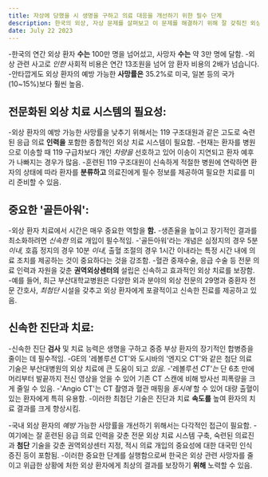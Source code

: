 ```yaml
---
title: 자상에 당했을 시 생명을 구하고 의료 대응을 개선하기 위한 필수 단계
description: 한국의 외상, 자상 문제를 살펴보고 이 문제를 해결하기 위해 잘 갖춰진 외상 치료 시스템을 구현하고 적시에 의료 대응을 해야 합니다.
date: July 22 2023
---
```

-한국의 연간 외상 환자 **수는** 100만 명을 넘어섰고, 사망자 **수는** 약 3만 명에 달함. 
-외상 관련 사고로 _인한_ 사회적 비용은 연간 13조원을 넘어 암 환자 비용의 2배가 넘습니다. 
-안타깝게도 외상 환자의 예방 가능한 **사망률은** 35.2%로 미국, 일본 등의 국가(10~15%)보다 훨씬 높음. 


## 전문화된 외상 치료 시스템의 필요성:
-외상 환자의 예방 가능한 사망률을 낮추기 위해서는 119 구조대원과 같은 고도로 숙련된 응급 의료 **인력을** 포함한 종합적인 외상 치료 시스템이 필요함. 
-현재는 환자를 병원으로 이송할 때 119 구급차보다 개인 _차량을_ 선호하고 있어 이송이 지연되고 환자 예후가 나빠지는 경우가 많음. 
-훈련된 119 구조대원이 신속하게 적절한 병원에 연락하면 환자의 상태에 따라 환자를 **분류하고** 의료진에게 필수 정보를 제공하여 필요한 치료를 미리 준비할 수 있음.

## 중요한 '골든아워':
-외상 환자 치료에서 시간은 매우 중요한 역할을 **함.** 
-생존율을 높이고 장기적인 결과를 최소화하려면 _신속한_ 의료 개입이 필수적임. 
-'골든아워'라는 개념은 심정지의 경우 5분 _이내,_ 호흡 정지의 경우 10분 _이내,_ 출혈 조절의 경우 1시간 이내라는 특정 시간 내에 의료 조치를 제공하는 것이 중요하다는 것을 강조함. 
-혈관 중재수술, 응급 수술 등 전문 의료 인력과 자원을 갖춘 **권역외상센터의** 설립은 신속하고 효과적인 외상 치료를 보장함. 
-예를 들어, 최근 부산대학교병원은 다양한 외과 분야의 외상 전문의 29명과 중환자 전문 간호사, _최첨단_ 시설을 갖추고 외상 환자에게 포괄적이고 신속한 진료를 제공하고 있음.

## 신속한 진단과 치료:
-신속한 진단 **검사** 및 치료 능력은 생명을 구하고 중증 부상 환자의 장기적인 합병증을 줄이는 데 필수적임. 
-GE의 '레볼루션 CT'와 도시바의 '엔지오 CT'와 같은 첨단 의료 기술은 부산대병원의 외상 치료에 큰 도움이 되고 _있음._ 
-'레볼루션 _CT'는_ 단 6초 만에 머리부터 발끝까지 전신 영상을 얻을 수 있어 기존 CT 스캔에 비해 방사선 피폭량을 크게 줄일 수 있음. 
-'Angio CT'는 CT 촬영과 혈관 매핑을 _동시에_ 할 수 있어 대량 출혈이 있는 환자에게 특히 유용함. 
-이러한 최첨단 기술은 진단과 치료 **속도를** 높여 환자의 치료 결과를 크게 향상시킴.

-국내 외상 환자의 _예방_ 가능한 사망률을 개선하기 위해서는 다각적인 접근이 필요함. 
-여기에는 잘 훈련된 응급 의료 인력을 갖춘 전문 외상 치료 시스템 구축, 숙련된 의료진과 **첨단** 기술을 갖춘 권역외상센터 지정, 적시 의료 개입의 중요성에 대한 대국민 인식 증진 등이 포함됨. 
-이러한 중요한 단계를 실행함으로써 한국은 외상 관련 사망자를 줄이고 위급한 상황에 처한 외상 환자에게 최상의 결과를 보장하기 **위해** 노력할 수 있음.